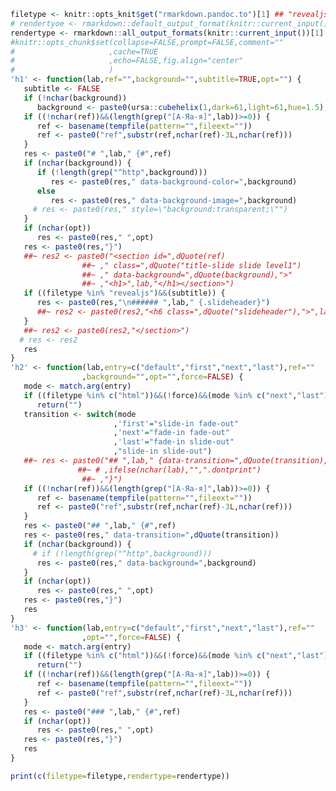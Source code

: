 ```r
filetype <- knitr::opts_knit$get("rmarkdown.pandoc.to")[1] ## "revealjs" "html"
# rendertyoe <- rmarkdown::default_output_format(knitr::current_input())$name
rendertype <- rmarkdown::all_output_formats(knitr::current_input())[1]
#knitr::opts_chunk$set(collapse=FALSE,prompt=FALSE,comment=""
#                     ,cache=TRUE
#                     ,echo=FALSE,fig.align="center"
#                     )
'h1' <- function(lab,ref="",background="",subtitle=TRUE,opt="") {
   subtitle <- FALSE
   if (!nchar(background))
      background <- paste0(ursa::cubehelix(1,dark=61,light=61,hue=1.5),"B0")
   if ((!nchar(ref))&&(length(grep("[А-Яа-я]",lab))>=0)) {
      ref <- basename(tempfile(pattern="",fileext=""))
      ref <- paste0("ref",substr(ref,nchar(ref)-3L,nchar(ref)))
   }
   res <- paste0("# ",lab," {#",ref)
   if (nchar(background)) {
      if (!length(grep("^http",background)))
         res <- paste0(res," data-background-color=",background)
      else
         res <- paste0(res," data-background-image=",background)
     # res <- paste0(res," style=\"background:transparent;\"")
   }
   if (nchar(opt))
      res <- paste0(res," ",opt)
   res <- paste0(res,"}")
   ##~ res2 <- paste0("<section id=",dQuote(ref)
                ##~ ," class=",dQuote("title-slide slide level1")
                ##~ ," data-background=",dQuote(background),">"
                ##~ ,"<h1>",lab,"</h1></section>")
   if ((filetype %in% "revealjs")&&(subtitle)) {
      res <- paste0(res,"\n###### ",lab," {.slideheader}")
      ##~ res2 <- paste0(res2,"<h6 class=",dQuote("slideheader"),">",lab,"</h6>")
   }
   ##~ res2 <- paste0(res2,"</section>")
  # res <- res2
   res
}
'h2' <- function(lab,entry=c("default","first","next","last"),ref=""
                ,background="",opt="",force=FALSE) {
   mode <- match.arg(entry)
   if ((filetype %in% c("html"))&&(!force)&&(mode %in% c("next","last")))
      return("")
   transition <- switch(mode
                       ,'first'="slide-in fade-out"
                       ,'next'="fade-in fade-out"
                       ,'last'="fade-in slide-out"
                       ,"slide-in slide-out")
   ##~ res <- paste0("## ",lab," {data-transition=",dQuote(transition)," ",opt
               ##~ # ,ifelse(nchar(lab),"",".dontprint")
                ##~ ,"}")
   if ((!nchar(ref))&&(length(grep("[А-Яа-я]",lab))>=0)) {
      ref <- basename(tempfile(pattern="",fileext=""))
      ref <- paste0("ref",substr(ref,nchar(ref)-3L,nchar(ref)))
   }
   res <- paste0("## ",lab," {#",ref)
   res <- paste0(res," data-transition=",dQuote(transition))
   if (nchar(background)) {
     # if (!length(grep("^http",background)))
      res <- paste0(res," data-background=",background)
   }
   if (nchar(opt))
      res <- paste0(res," ",opt)
   res <- paste0(res,"}")
   res
}
'h3' <- function(lab,entry=c("default","first","next","last"),ref=""
                ,opt="",force=FALSE) {
   mode <- match.arg(entry)
   if ((filetype %in% c("html"))&&(!force)&&(mode %in% c("next","last")))
      return("")
   if ((!nchar(ref))&&(length(grep("[А-Яа-я]",lab))>=0)) {
      ref <- basename(tempfile(pattern="",fileext=""))
      ref <- paste0("ref",substr(ref,nchar(ref)-3L,nchar(ref)))
   }
   res <- paste0("### ",lab," {#",ref)
   if (nchar(opt))
      res <- paste0(res," ",opt)
   res <- paste0(res,"}")
   res
}
```

```r
print(c(filetype=filetype,rendertype=rendertype))
```

